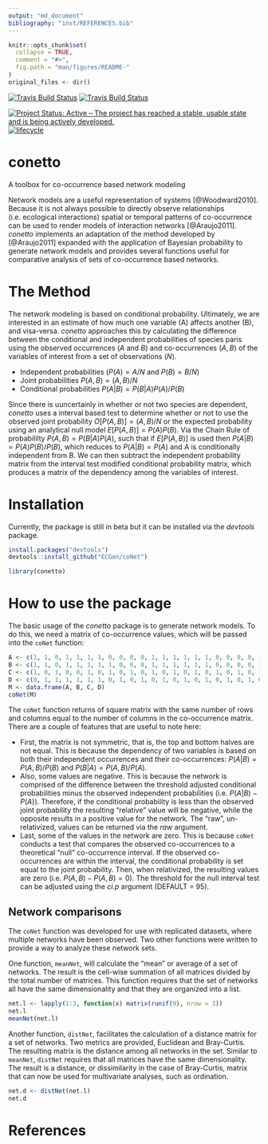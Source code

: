 ```yaml
---
output: "md_document"
bibliography: "inst/REFERENCES.bib"
---
```


<!-- README.md is generated from README.Rmd. Please edit that file -->

```r
knitr::opts_chunk$set(
  collapse = TRUE,
  comment = "#>",
  fig.path = "man/figures/README-"
)
original_files <- dir()
```


<!-- # ijtiff  <img src="man/figures/logo.png" height="140" align="right"> -->

<!-- Code status -->
[![Travis Build Status](https://travis-ci.org/ECGen/conetto.svg?branch=master)](https://travis-ci.org/ECGen/conetto) 
[![Travis Build Status](https://travis-ci.org/ECGen/conetto.svg?branch=dev)](https://travis-ci.org/ECGen/conetto) 

<!-- R status -->
<!-- [![CRAN_Status_Badge](http://www.r-pkg.org/badges/version/conetto)](https://cran.r-project.org/package=conetto) -->
<!-- ![RStudio CRAN downloads](http://cranlogs.r-pkg.org/badges/grand-total/conetto) -->
<!-- ![RStudio CRAN monthly downloads](http://cranlogs.r-pkg.org/badges/conetto) -->
<!-- [![Rdocumentation](http://www.rdocumentation.org/badges/version/conetto)](http://www.rdocumentation.org/packages/conetto) -->

<!-- Dev status -->
[![Project Status: Active – The project has reached a stable, usable state and is being actively developed.](http://www.repostatus.org/badges/latest/wip.svg)](http://www.repostatus.org/#wip)
[![lifecycle](https://img.shields.io/badge/lifecycle-maturing-blue.svg)](https://www.tidyverse.org/lifecycle/#maturing)

<!-- <\!-- Package Review -\-> -->
<!-- [![](https://badges.ropensci.org/300_status.svg)](https://github.com/ropensci/onboarding/issues/300) -->
<!-- [![status](http://joss.theoj.org/papers/334d80d5508056dc6e7e17c6fd3ed5a6/status.svg)](http://joss.theoj.org/papers/334d80d5508056dc6e7e17c6fd3ed5a6) -->

<!-- <\!-- Archiving -\-> -->
<!-- [![DOI](https://zenodo.org/badge/102645585.svg)](https://zenodo.org/badge/latestdoi/102645585) -->

# conetto

A toolbox for co-occurrence based network modeling 

Network models are a useful representation of systems
[@Woodward2010]. Because it is not always possible to directly observe
relationships (i.e. ecological interactions) spatial or temporal
patterns of co-occurrence can be used to render models of interaction
networks [@Araujo2011]. *conetto* implements an adaptation of the
method developed by [@Araujo2011] expanded with the application of
Bayesian probability to generate network models and provides several
functions useful for comparative analysis of sets of co-occurrence
based networks.

# The Method

The network modeling is based on conditional probability. Ultimately,
we are interested in an estimate of how much one variable (A) affects
another (B), and visa-versa. *conetto* approaches this by calculating
the difference between the conditional and independent probabilities
of species paris using the observed occurrences ($A$ and $B$) and
co-occurrences ($A,B$) of the variables of interest from a set of
observations ($N$). 

* Independent probabilities ($P(A) = A/N$ and $P(B) = B/N$) 
* Joint probabilities $P(A,B) = (A,B) / N$
* Conditional probabilities $P(A|B) = P(B|A) P(A) / P(B)$

Since there is uuncertainly in whether or not two species are
dependent, *conetto* uses a interval based test to determine whether
or not to use the observed joint probability $O[P(A,B)] = (A,B)/N$ or
the expected probability using an analytical null model $E[P(A,B)] =
P(A)P(B)$. Via the Chain Rule of probabililty $P(A,B) = P(B|A)P(A)$,
such that if $E[P(A,B)]$ is used then $P(A|B) = P(A)P(B) / P(B)$,
which reduces to $P(A|B) = P(A)$ and A is conditionally independent
from B. We can then subtract the independent probability matrix from
the interval test modified conditional probability matrix, which
produces a matrix of the dependency among the variables of interest.

# Installation

Currently, the package is still in beta but it can be installed via
the *devtools* package.

```r
install.packages("devtools")
devtools::install_github("ECGen/coNet")
```
```r
library(conetto)
```

# How to use the package


The basic usage of the *conetto* package is to generate network
models. To do this, we need a matrix of co-occurrence values, which
will be passed into the `coNet` function:

```r
A <- c(1, 1, 0, 1, 1, 1, 1, 0, 0, 0, 0, 1, 1, 1, 1, 1, 1, 0, 0, 0, 0, 1)
B <- c(1, 1, 0, 1, 1, 1, 1, 1, 0, 0, 0, 1, 1, 1, 1, 1, 1, 0, 0, 0, 0, 1)
C <- c(1, 0, 1, 0, 0, 1, 0, 1, 0, 1, 0, 1, 0, 1, 0, 1, 0, 1, 0, 1, 0, 1)
D <- c(0, 1, 1, 1, 1, 1, 1, 0, 1, 0, 1, 0, 1, 0, 1, 0, 1, 0, 1, 0, 1, 0)
M <- data.frame(A, B, C, D)
coNet(M)
```

The `coNet` function returns of square matrix with the same number of
rows and columns equal to the number of columns in the co-occurrence
matrix. There are a couple of features that are useful to note here:

* First, the matrix is not symmetric, that is, the top and bottom
  halves are not equal. This is because the dependency of two
  variables is based on both their independent occurrences and their
  co-occurrences: $P(A|B) = P(A,B)/P(B)$ and $P(B|A) =
  P(A,B)/P(A)$. 
* Also, some values are negative. This is because the network is
  comprised of the difference between the threshold adjusted
  conditional probabilities minus the observed independent
  probabilities (i.e. $P(A|B) - P(A)$). Therefore, if the conditional
  probability is less than the observed joint probability the
  resulting "relative" value will be negative, while the opposite
  results in a positive value for the network. The "raw",
  un-relativized, values can be returned via the *raw* argument.
* Last, some of the values in the network are zero. This is because
  `coNet` conducts a test that compares the observed co-occurrences to
  a theoretical "null" co-occurrence interval. If the observed
  co-occurrences are within the interval, the conditional probability
  is set equal to the joint probability. Then, when relativized, the
  resulting values are zero (i.e. $P(A,B) - P(A,B) = 0$). The
  threshold for the null interval test can be adjusted using the
  *ci.p* argument (DEFAULT = 95).


## Network comparisons

The `coNet` function was developed for use with replicated datasets,
where multiple networks have been observed. Two other functions were
written to provide a way to analyze these network sets.

One function, `meanNet`, will calculate the "mean" or average of a set
of networks. The result is the cell-wise summation of all matrices
divided by the total number of matrices. This function requires that
the set of networks all have the same dimensionality and that they are
organized into a list.

```r
net.l <- lapply(1:3, function(x) matrix(runif(9), nrow = 3))
net.l
meanNet(net.l)
```

Another function, `distNet`, facilitates the calculation of a distance
matrix for a set of networks. Two metrics are provided, Euclidean and
Bray-Curtis. The resulting matrix is the distance among all networks
in the set. Similar to `meanNet`, `distNet` requires that all matrices
have the same dimensionality. The result is a distance, or
dissimilarity in the case of Bray-Curtis, matrix that can now be used
for multivariate analyses, such as ordination.

```r
net.d <- distNet(net.l)
net.d
```






# References
